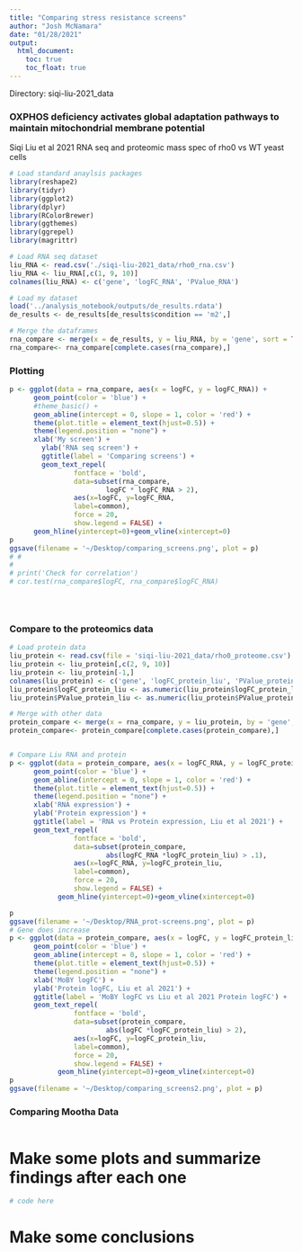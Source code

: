 ```yaml
---
title: "Comparing stress resistance screens"
author: "Josh McNamara"
date: "01/28/2021"
output:
  html_document:
    toc: true
    toc_float: true
---
```


Directory: siqi-liu-2021_data

### OXPHOS deficiency activates global adaptation pathways to maintain mitochondrial membrane potential
Siqi Liu et al 2021
RNA seq and proteomic mass spec of rho0 vs WT yeast cells

```r
# Load standard anaylsis packages
library(reshape2)
library(tidyr)
library(ggplot2)
library(dplyr)
library(RColorBrewer)
library(ggthemes)
library(ggrepel)
library(magrittr)

# Load RNA seq dataset
liu_RNA <- read.csv('./siqi-liu-2021_data/rho0_rna.csv')
liu_RNA <- liu_RNA[,c(1, 9, 10)]
colnames(liu_RNA) <- c('gene', 'logFC_RNA', 'PValue_RNA')

# Load my dataset
load('../analysis_notebook/outputs/de_results.rdata')
de_results <- de_results[de_results$condition == 'm2',]

# Merge the dataframes
rna_compare <- merge(x = de_results, y = liu_RNA, by = 'gene', sort = TRUE, all.x = TRUE, all.y = TRUE)
rna_compare<- rna_compare[complete.cases(rna_compare),]
```

### Plotting
```r
p <- ggplot(data = rna_compare, aes(x = logFC, y = logFC_RNA)) +
      geom_point(color = 'blue') +
      #theme_basic() +
      geom_abline(intercept = 0, slope = 1, color = 'red') +
      theme(plot.title = element_text(hjust=0.5)) + 
      theme(legend.position = "none") +
      xlab('My screen') +
        ylab('RNA seq screen') +
        ggtitle(label = 'Comparing screens') +
        geom_text_repel(
                fontface = 'bold',
                data=subset(rna_compare,
                        logFC * logFC_RNA > 2),
                aes(x=logFC, y=logFC_RNA,
                label=common),
                force = 20,
                show.legend = FALSE) +
      geom_hline(yintercept=0)+geom_vline(xintercept=0)
p
ggsave(filename = '~/Desktop/comparing_screens.png', plot = p)
# # 
# 
# print('Check for correlation')
# cor.test(rna_compare$logFC, rna_compare$logFC_RNA)


       
```

### Compare to the proteomics data 

```r
# Load protein data
liu_protein <- read.csv(file = 'siqi-liu-2021_data/rho0_proteome.csv')
liu_protein <- liu_protein[,c(2, 9, 10)]
liu_protein <- liu_protein[-1,]
colnames(liu_protein) <- c('gene', 'logFC_protein_liu', 'PValue_protein_liu')
liu_protein$logFC_protein_liu <- as.numeric(liu_protein$logFC_protein_liu)
liu_protein$PValue_protein_liu <- as.numeric(liu_protein$PValue_protein_liu)

# Merge with other data
protein_compare <- merge(x = rna_compare, y = liu_protein, by = 'gene', sort = TRUE, all.x = TRUE, all.y = TRUE)
protein_compare<- protein_compare[complete.cases(protein_compare),]


# Compare Liu RNA and protein
p <- ggplot(data = protein_compare, aes(x = logFC_RNA, y = logFC_protein_liu)) +
      geom_point(color = 'blue') +
      geom_abline(intercept = 0, slope = 1, color = 'red') +
      theme(plot.title = element_text(hjust=0.5)) + 
      theme(legend.position = "none") +
      xlab('RNA expression') +
      ylab('Protein expression') +
      ggtitle(label = 'RNA vs Protein expression, Liu et al 2021') +
      geom_text_repel(
                fontface = 'bold',
                data=subset(protein_compare,
                        abs(logFC_RNA *logFC_protein_liu) > .1),
                aes(x=logFC_RNA, y=logFC_protein_liu,
                label=common),
                force = 20,
                show.legend = FALSE) + 
            geom_hline(yintercept=0)+geom_vline(xintercept=0)

p
ggsave(filename = '~/Desktop/RNA_prot-screens.png', plot = p)
# Gene does increase 
p <- ggplot(data = protein_compare, aes(x = logFC, y = logFC_protein_liu)) +
      geom_point(color = 'blue') +
      geom_abline(intercept = 0, slope = 1, color = 'red') +
      theme(plot.title = element_text(hjust=0.5)) + 
      theme(legend.position = "none") +
      xlab('MoBY logFC') +
      ylab('Protein logFC, Liu et al 2021') +
      ggtitle(label = 'MoBY logFC vs Liu et al 2021 Protein logFC') +
      geom_text_repel(
                fontface = 'bold',
                data=subset(protein_compare,
                        abs(logFC *logFC_protein_liu) > 2),
                aes(x=logFC, y=logFC_protein_liu,
                label=common),
                force = 20,
                show.legend = FALSE) + 
            geom_hline(yintercept=0)+geom_vline(xintercept=0)
p
ggsave(filename = '~/Desktop/comparing_screens2.png', plot = p)
```

### Comparing Mootha Data

```r


```

# Make some plots and summarize findings after each one

```r

# code here

```

# Make some conclusions


